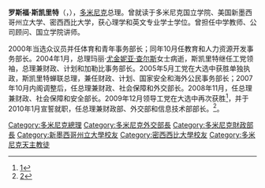 {{Expand language|en|time=2018-10-01T10:59:53+00:00}}
{{Infobox officeholder
|name             = 羅斯福·斯凱里特
|image            = RooseveltSkerrit.jpg
|office           = 第6屆[[多米尼克總理|多米尼克總理]]
|president        = [[尼古拉斯·利物浦|尼古拉斯·利物浦]]<br>[[Eliud_Williams|Eliud Williams]]<br>[[Charles_Savarin|Charles Savarin]]
|term_start       = 2004年1月8日
|predecessor      = [[Osborne_Riviere|Osborne Riviere]] {{small|(Acting)}}
|constituency_MP1 = [[維埃伊卡斯|維埃伊卡斯]]選區
|term_start1      = 2000年1月31日
|predecessor1     = [[Vernice_Bellony|Vernice Bellony]]
|birth_date       = {{birth date and age|1972|6|8|df=y}}
|birth_place      = [[多米尼克|多米尼克]][[羅索|羅索]]<ref>[http://dominicanewsonline.com/dno/breaking-news-roosevelt-skerrit-no-longer-french/ Dominica News Online] (accessed 18 January 2011) {{webarchive |url=https://web.archive.org/web/20110303224355/http://dominicanewsonline.com/dno/breaking-news-roosevelt-skerrit-no-longer-french/ |date=March 3, 2011 }}</ref>
|party            = [[Dominica_Labour_Party|Dominica Labour Party]]
|alma_mater       = [[新墨西哥州立大學|新墨西哥州立大學,<br>Las Cruces]]<br>[[密西西比大學|密西西比大學，<br>牛津]]
|website          = [http://www.rooseveltskerrit.org Official website] 
|religion       = [[天主教|天主教]]
}}
'''罗斯福·斯凯里特'''（{{lang-en|'''Roosevelt Skerrit'''}}，{{bd|1972年|6月8日|catIdx=Skerrit}}），[[多米尼克|多米尼克]]总理。曾就读于多米尼克国立学院、美国新墨西哥州立大学、密西西比大学，获心理学和英文专业学士学位。曾担任中学教师、公司顾问、国立学院讲师。

2000年当选众议员并任体育和青年事务部长；同年10月任教育和人力资源开发事务部长。2004年1月，总理玛丽·[[尤金妮亚·查尔斯|尤金妮亚·查尔斯]]女士病逝，斯凯里特继任工党领袖，总理兼财政、计划和加勒比事务部长。2005年5月工党在大选中获胜单独执政，斯凯里特蝉联总理，兼任财政、计划、国家安全和海外公民事务部长；2007年10月内阁调整后，任总理兼财政、社会保障和外交部长。2008年11月，任总理兼财政、社会保障和安全部长。2009年12月领导工党在大选中再次获胜<ref>[http://finance.sina.com.cn/roll/20091225/07017155371.shtml]</ref>，并于2010年1月宣誓就职，任总理兼财政部、外交部和信息技术部部长。<ref>[http://finance.sina.com.cn/roll/20100105/10397194766.shtml]</ref>。

{{英联邦政府首脑}}

{{DEFAULTSORT:Skerrit, Roosevelt}}
[[Category:多米尼克總理|Category:多米尼克總理]]
[[Category:多米尼克外交部長|Category:多米尼克外交部長]]
[[Category:多米尼克財政部長|Category:多米尼克財政部長]]
[[Category:新墨西哥州立大學校友|Category:新墨西哥州立大學校友]]
[[Category:密西西比大學校友|Category:密西西比大學校友]]
[[Category:多米尼克天主教徒|Category:多米尼克天主教徒]]